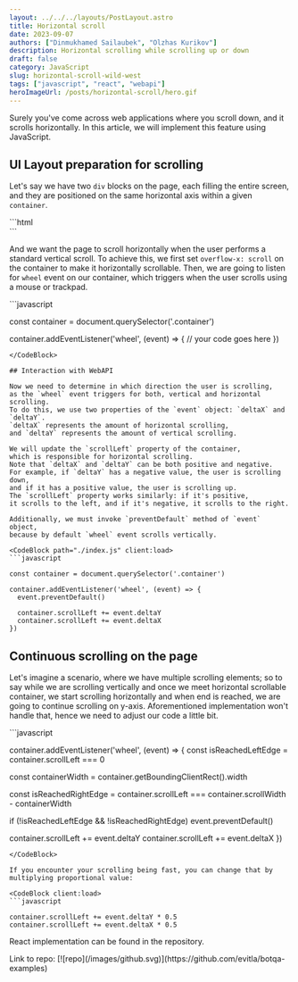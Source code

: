 ```yaml
---
layout: ../../../layouts/PostLayout.astro
title: Horizontal scroll
date: 2023-09-07
authors: ["Dinmukhamed Sailaubek", "Olzhas Kurikov"]
description: Horizontal scrolling while scrolling up or down
draft: false
category: JavaScript
slug: horizontal-scroll-wild-west
tags: ["javascript", "react", "webapi"]
heroImageUrl: /posts/horizontal-scroll/hero.gif
---
```


Surely you've come across web applications where you scroll down,
and it scrolls horizontally. 
In this article, we will implement this feature using JavaScript.

## UI Layout preparation for scrolling

Let's say we have two `div` blocks on the page, 
each filling the entire screen, 
and they are positioned on the same horizontal axis within a given `container`.

<CodeBlock path="./index.html" client:load>
```html

<div class="container">
  <div class="page page-1"></div>
  <div class="page page-2"></div>
</div>
```
</CodeBlock>

And we want the page to scroll horizontally 
when the user performs a standard vertical scroll. 
To achieve this, we first set `overflow-x: scroll` on the container 
to make it horizontally scrollable. 
Then, we are going to listen for `wheel` event on our container, 
which triggers when the user scrolls using a mouse or trackpad.

<CodeBlock path="./index.js" client:load>
```javascript

const container = document.querySelector('.container')

container.addEventListener('wheel', (event) => {
  // your code goes here
})
```
</CodeBlock>

## Interaction with WebAPI

Now we need to determine in which direction the user is scrolling, 
as the `wheel` event triggers for both, vertical and horizontal scrolling. 
To do this, we use two properties of the `event` object: `deltaX` and `deltaY`. 
`deltaX` represents the amount of horizontal scrolling, 
and `deltaY` represents the amount of vertical scrolling.

We will update the `scrollLeft` property of the container, 
which is responsible for horizontal scrolling. 
Note that `deltaX` and `deltaY` can be both positive and negative. 
For example, if `deltaY` has a negative value, the user is scrolling down, 
and if it has a positive value, the user is scrolling up. 
The `scrollLeft` property works similarly: if it's positive, 
it scrolls to the left, and if it's negative, it scrolls to the right.

Additionally, we must invoke `preventDefault` method of `event` object, 
because by default `wheel` event scrolls vertically.

<CodeBlock path="./index.js" client:load>
```javascript

const container = document.querySelector('.container')

container.addEventListener('wheel', (event) => {
  event.preventDefault()

  container.scrollLeft += event.deltaY
  container.scrollLeft += event.deltaX
})
```
</CodeBlock>

## Continuous scrolling on the page

Let's imagine a scenario, where we have multiple scrolling elements; so to say
while we are scrolling vertically and once we meet horizontal scrollable container,
we start scrolling horizontally and when end is reached, we are going to continue scrolling
on y-axis.
Aforementioned implementation won't handle that, hence we need to adjust our code a little bit.

<CodeBlock  path="./index.js" client:load>
```javascript

container.addEventListener('wheel', (event) => {
  const isReachedLeftEdge = container.scrollLeft === 0

  const containerWidth = container.getBoundingClientRect().width

  const isReachedRightEdge =
    container.scrollLeft === container.scrollWidth - containerWidth

  if (!isReachedLeftEdge && !isReachedRightEdge) event.preventDefault()

  container.scrollLeft += event.deltaY
  container.scrollLeft += event.deltaX
})
```
</CodeBlock>

If you encounter your scrolling being fast, you can change that by multiplying proportional value:

<CodeBlock client:load>
```javascript

container.scrollLeft += event.deltaY * 0.5
container.scrollLeft += event.deltaX * 0.5
```
</CodeBlock>

React implementation can be found in the repository.

<div class="mt-5 [&>*]:flex [&>*]:gap-1.5 [&>*]:items-center">
  Link to repo: [![repo](/images/github.svg)](https://github.com/evitla/botqa-examples)
</div>
